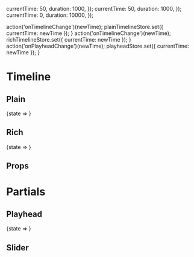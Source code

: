 


  currentTime: 50,
  duration: 1000,
});
  currentTime: 50,
  duration: 1000,
});
  currentTime: 0,
  duration: 10000,
});

  action('onTimelineChange')(newTime);
  plainTimelineStore.set({ currentTime: newTime });
}
  action('onTimelineChange')(newTime);
  richTimelineStore.set({ currentTime: newTime });
}
  action('onPlayheadChange')(newTime);
  playheadStore.set({ currentTime: newTime });
}

<Meta title="Timeline"  />

# Timeline

## Plain

<Preview>
  <Story name="Plain">
    <State store={plainTimelineStore}>
      {state =>
        <Timeline
          duration={state.duration}
          onChange={onPlainTimelineChange}
        />
      }
     </State>
  </Story>
</Preview>

## Rich

<Preview>
  <Story name="Rich">
    <State store={richTimelineStore}>
      {state =>
        <Timeline
          currentTime={state.currentTime}
          data={data}
          duration={state.duration}
          onChange={onRichTimelineChange}
        />
      }
     </State>
  </Story>
</Preview>

## Props

<Props of={Timeline} />

# Partials

## Playhead

<Preview>
  <Story name="Partials » Playhead">
    <State store={playheadStore}>
      {state =>
        <Playhead
          currentTime={state.currentTime}
          duration={state.duration}
          onChange={onPlayheadChange}
        />
      }
     </State>
  </Story>
</Preview>

## Slider

<Preview>
  <Story name="Partials » Slider (Clips)">
    <Slider
      checkInstance={action('checkInstance')}
      deleteInstance={action('deleteInstance')}
      extendInstance={action('extendInstance')}
      updateInstance={action('updateInstance')}
      duration={100}
      instances={[
        {
          end_seconds: 50,
          id: 2,
          start_seconds: 30,
        },
        {
          end_seconds: 90,
          id: 3,
          start_seconds: 70,
        },
      ]}
      onDrag={action('onDrag')}
      onDragEnd={action('onDragEnd')}
      onDragStart={action('onDragStart')}
    />
  </Story>
</Preview>

<Preview>
  <Story name="Partials » Slider (Tags)">
    <Slider
      clipInstance={action('clipInstance')}
      deleteInstance={action('deleteInstance')}
      extendInstance={action('extendInstance')}
      updateInstance={action('updateInstance')}
      duration={100}
      instances={[
        {
          end_seconds: 50,
          id: 2,
          start_seconds: 30,
        },
        {
          end_seconds: 90,
          id: 3,
          start_seconds: 70,
        },
      ]}
      onDrag={action('onDrag')}
      onDragEnd={action('onDragEnd')}
      onDragStart={action('onDragStart')}
    />
  </Story>
</Preview>
